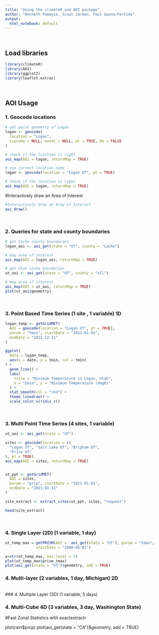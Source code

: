 ```yaml
---
title: "Using the climateR and AOI package"
author: "Kenneth Pomeyie, Scout Jarman, Paul Gaona-Partida"
output:
  html_notebook: default
---
```


<br>

## Load libraries
```r
library(climateR)
library(AOI)
library(ggplot2)
library(leaflet.extras)
```

<br>

## AOI Usage
### 1. Geocode locations 
```r
# get point geometry of Logan
logan <- geocode(
  location = "Logan",
  zipcode = NULL, event = NULL, pt = TRUE, bb = FALSE
)
```


```r
# check if the location is right
aoi_map(AOI = logan, returnMap = TRUE)
```


```r
# use correct location name
logan <- geocode(location = "Logan UT", pt = TRUE)
```

```r
# check if the location is right
aoi_map(AOI = logan, returnMap = TRUE)
```

#Interactively draw an Area of Interest
```r
#Interactively draw an Area of Interest
aoi_draw()
```


<br>

### 2. Queries for state and county boundaries
```r
# get Cache county boundaries
logan_aoi <- aoi_get(state = "UT", county = "Cache")
```


```r
# map area of interest
aoi_map(AOI = logan_aoi, returnMap = TRUE)
```

```r
# get Utah state boundaries
ut_aoi <- aoi_get(state = "UT", county = "all")
```


```r
# map area of interest
aoi_map(AOI = ut_aoi, returnMap = TRUE)
plot(ut_aoi$geometry)
```







<br>

### 3. Point Based Time Series (1 site , 1 variable) 1D
```r
logan_temp <- getGridMET(
  AOI = geocode(location = "Logan UT", pt = TRUE),
  param = "tmin", startDate = "2021-01-01",
  endDate = "2021-12-31"
)
```

```r
ggplot(
  data = logan_temp,
  aes(x = date, y = tmin, col = tmin)
) +
  geom_line() +
  labs(
    title = "Minimum Temperature in Logan, Utah",
    x = "Date", y = "Minimum Temperature (degK)"
  ) +
  stat_smooth(col = "red") +
  theme_linedraw() +
  scale_color_viridis_c()
```


<br>

### 3. Multi Point Time Series (4 sites, 1 variable)
```r
ut_aoi <- aoi_get(state = "UT")

sites <- geocode(location = c(
  "Logan UT", "Salt Lake UT", "Brigham UT",
  "Price UT"
), pt = TRUE)
aoi_map(AOI = sites, returnMap = TRUE)


ut_ppt <- getGridMET(
  AOI = sites,
  param = "prcp", startDate = "2021-01-01",
  endDate = "2021-01-31"
)

site_extract <- extract_sites(ut_ppt, sites, "request")

head(site_extract)
```

<br>

### 4. Single Layer (2D) (1 variable, 1 day)
```r
ut_temp_max = getPRISM(AOI =  aoi_get(state = "UT"), param = "tmax",
              startDate = "2000-05-01")

y=str(ut_temp_max, max.level = 2)
plot(ut_temp_max$prism_tmax)
plot(aoi_get(state = "UT")$geometry, add = TRUE)
```

### 4. Multi-layer (2 variables, 1 day, Michigan) 2D

<br>
### 4. Multiple Layer (3D) (1 variable, 5 days)

### 4. Multi-Cube 4D (3 variables, 3 day, Washington State)


#Fast Zonal Statistics with exactextractr

plot(rain$prcp)
plot(aoi_get(state = "CA")$geometry, add = TRUE)